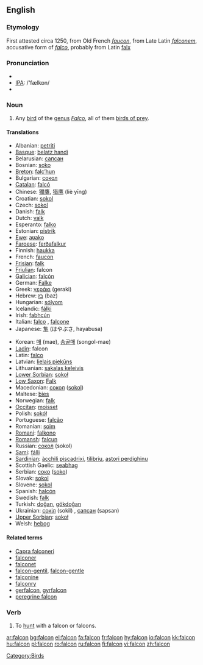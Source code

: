 {{see|falcón}}
==English==

===Etymology===
First attested circa 1250, from Old French ''[[faucon]]'', from Late Latin ''[[falconem]]'', accusative form of ''[[falco]]'', probably from Latin [[falx]]

===Pronunciation===
*{{AHD|/fălkən/ or /fôlkən/ or /fôkən/}}
*[[w:IPA|IPA]]: /'fælkɒn/
*{{audio|en-us-falcon.ogg|Audio (US)}}

===Noun===
{{wikipedia}}
{{en-noun}}

# Any [[bird]] of the [[genus]] ''[[Falco]]'', all of them [[bird of prey|birds of prey]].

====Translations====
{{top}}
*Albanian: [[petriti]] {{g|Albanian}}
*[[Basque]]: [[belatz handi]]
*Belarusian: [[сапсан]] {{m}}
*Bosnian: [[soko]] {{m}}
*[[Breton]]: [[falc’hun]]
*Bulgarian: [[сокол]] {{m}}
*[[Catalan]]: [[falcó]] {{m}}
*Chinese: [[獵鷹]], [[猎鹰]] (liè yīng)
*Croatian: [[sokol]] {{m}}
*Czech: [[sokol]] {{m}}
*Danish: [[falk]] {{c}}
*Dutch: [[valk]] {{m}}
*Esperanto: [[falko]]
*Estonian: [[pistrik]]
*[[Ewe]]: [[aʋako]]
*[[Faroese]]: [[ferðafalkur]] {{g|Faroese}}
*Finnish: [[haukka]]
*French: [[faucon]] {{m}}
*[[Frisian]]: [[falk]] {{m}}
*[[Friulian]]: falcon {{m}}
*[[Galician]]: [[falcón]] {{m}}
*German: [[Falke]] {{m}}
*Greek: [[γεράκι]] (geraki) {{n}}
*Hebrew: [[בז]] (baz) {{m}}
*Hungarian: [[sólyom]]
*Icelandic: [[fálki]] {{g|Icelandic}}
*Irish: [[fabhcún]] {{g|Irish}}
*Italian: [[falco]] {{m}}, [[falcone]] {{m}}
*Japanese: [[隼]] (はやぶさ, hayabusa)
{{mid}}
*Korean: [[매]] (mae), [[송골매]] (songol-mae)
*[[Ladin]]: falcon {{m}}
*Latin: [[falco]] {{g|Latin}}
*Latvian: [[lielais piekūns]] {{g|Latvian}}
*Lithuanian: [[sakalas keleivis]] {{g|Lithuanian}}
*[[Lower Sorbian]]: [[sokoł]] {{m}}
*[[Low Saxon]]: [[Falk]] {{m}}
*Macedonian: [[сокол]] ([[sokol]]) {{m}}
*Maltese: [[bies]] {{m}}
*Norwegian: [[falk]] {{m}}
*[[Occitan]]: [[moisset]] {{m}}
*Polish: [[sokół]] {{m}}
*Portuguese: [[falcão]] {{m}}
*Romanian: [[şoim]] {{g|Romanian}}
*[[Romani]]: [[falkono]] {{m}}
*[[Romansh]]: [[falcun]] {{m}}
*Russian: [[сокол]] (sokol) {{m}}
*[[Sami]]: [[fálli]]
*[[Sardinian]]: [[àcchili piscadrixi]], [[tilibriu]], [[astori perdighinu]] {{m}}
*Scottish Gaelic: [[seabhag]] {{g|Scottish Gaelic}}
*Serbian: [[соко]] ([[soko]]) {{m}}
*Slovak: [[sokol]] {{m}}
*Slovene: [[sokol]] {{m}}
*Spanish: [[halcón]] {{m}}
*Swedish: [[falk]] {{c}}
*Turkish: [[doğan]], [[gökdoğan]]
*Ukrainian: [[сокіл]] (sokil) {{m}}, [[сапсан]] (sapsan) {{m}}
*[[Upper Sorbian]]: [[sokoł]] {{m}}
*Welsh: [[hebog]] {{g|Welsh}}
{{bottom}}

====Related terms====
*[[Capra falconeri]]
*[[falconer]]
*[[falconet]]
*[[falcon-gentil]], [[falcon-gentle]]
*[[falconine]]
*[[falconry]]
*[[gerfalcon]], [[gyrfalcon]]
*[[peregrine falcon]]

===Verb===
{{en-verb}}

# To [[hunt]] with a falcon or falcons.

[[Category:Birds]]

[[ar:falcon]]
[[bg:falcon]]
[[el:falcon]]
[[fa:falcon]]
[[fr:falcon]]
[[hy:falcon]]
[[io:falcon]]
[[kk:falcon]]
[[hu:falcon]]
[[pl:falcon]]
[[ro:falcon]]
[[ru:falcon]]
[[fi:falcon]]
[[vi:falcon]]
[[zh:falcon]]